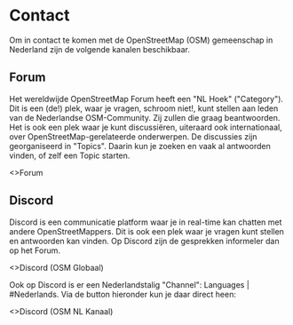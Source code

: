 # Contact

Om in contact te komen met de OpenStreetMap (OSM) gemeenschap in Nederland zijn de volgende kanalen beschikbaar.

## Forum

Het wereldwijde OpenStreetMap Forum heeft een &quot;NL Hoek&quot; (&quot;Category&quot;). Dit is een (de!) plek, waar je vragen, schroom niet!, kunt stellen aan leden van de Nederlandse OSM-Community.
Zij zullen die graag beantwoorden.
Het is ook een plek waar je kunt discussiëren, uiteraard ook internationaal, over OpenStreetMap-gerelateerde onderwerpen.
De discussies zijn georganiseerd in &quot;Topics&quot;. Daarin kun je zoeken en vaak al antwoorden vinden, of zelf een Topic starten.

<ExternalButton href="https://community.openstreetmap.org/c/communities/nl/43">
  <>Forum</>
</ExternalButton>

## Discord

Discord is een communicatie platform waar je in real-time kan chatten met andere
OpenStreetMappers. Dit is ook een plek waar je vragen kunt stellen en
antwoorden kan vinden. Op Discord zijn de gesprekken informeler dan op het Forum.

<ExternalButton href="https://discord.gg/openstreetmap">
  <div className="flex gap-2 items-center">
    <DiscordLogoIcon />
    <>Discord (OSM Globaal)</>
  </div>
</ExternalButton>

Ook op Discord is er een Nederlandstalig &quot;Channel&quot;: Languages | #Nederlands. Via de button hieronder kun je daar direct heen:

<ExternalButton href="https://discord.com/channels/413070382636072960/805079423505661993">
  <div className="flex gap-2 items-center">
    <DiscordLogoIcon />
    <>Discord (OSM NL Kanaal)</>
  </div>
</ExternalButton>

